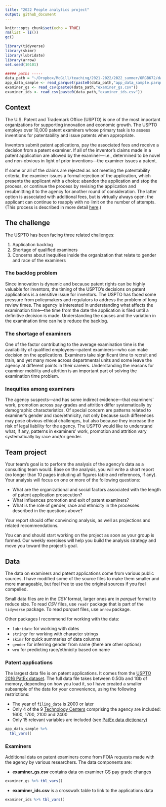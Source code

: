 ```yaml
---
title: "2022 People analytics project"
output: github_document
---
```


```r
knitr::opts_chunk$set(echo = TRUE)
rm(list = ls())
gc()

library(tidyverse)
library(skimr)
library(lubridate)
library(arrow)
set.seed(10101)

##### paths -----
data_path = "~/Dropbox/McGill/teaching/2021-2022/2022_summer/ORGB672/data/"
app_data_sample <- read_parquet(paste0(data_path,"app_data_sample.parquet"))
examiner_gs <- read_csv(paste0(data_path,"examiner_gs.csv"))
examiner_ids <- read_csv(paste0(data_path,"examiner_ids.csv"))
```

## Context

The U.S. Patent and Trademark Office (USPTO) is one of the most important organizations for supporting innovation and economic growth. The USPTO employs over 10,000 patent examiners whose primary task is to assess inventions for patentability and issue patents when appropriate. 

Inventors submit patent applications, pay the associated fees and receive a decision from a patent examiner. If all of the inventor's claims made in a patent application are allowed by the examiner---i.e., determined to be novel and non-obvious in light of prior inventions---the examiner issues a patent. 

If some or all of the claims are rejected as not meeting the patentability criteria, the examiner issues a formal rejection of the application, which presents the applicant with a choice: abandon the application and stop the process, or continue the process by revising the application and resubmitting it to the agency for another round of consideration. The latter option is associated with additional fees, but is virtually always open: the applicant can continue to reapply with no limit on the number of attempts. (This process is described in more detail [here](https://papers.ssrn.com/sol3/papers.cfm?abstract_id=2995674).)

## The challenge

The USPTO has been facing three related challenges: 

1. Application backlog 
2. Shortage of qualified examiners 
3. Concerns about inequities inside the organization that relate to gender and race of the examiners

### The backlog problem
Since innovation is dynamic and because patent rights can be highly valuable for inventors, the timing of the USPTO's decisions on patent applications is a sensitive issue for inventors. The USPTO has faced some pressure from policymakers and regulators to address the problem of long review times. The agency is interested in understanding what affects the examination time---the time from the date the application is filed until a definitive decision is made. Understanding the causes and the variation in the examination time can help reduce the backlog.

### The shortage of examiners
One of the factor contributing to the average examination time is the availability of qualified employees---patent examiners---who can make decision on the applications. Examiners take significant time to recruit and train, and yet many move across departmental units and some leave the agency at different points in their careers. Understanding the reasons for examiner mobility and attrition is an important part of solving the examination time problem.

### Inequities among examiners
The agency suspects---and has some indirect evidence---that examiners' work, promotion across pay grades and attrition differ systematically by demographic characteristics. Of special concern are patterns related to examiner's gender and race/ethnicity, not only because such differences may pose obvious ethical challenges, but also because they increase the risk of legal liability for the agency. The USPTO would like to understand what, if any, patterns in examiners' work, promotion and attrition vary systematically by race and/or gender.

## Team project
Your team's goal is to perform the analysis of the agency's data as a consulting team would. Base on the analysis, you will write a short report (no longer than 10 pages including all figures table and references, if any). Your analysis will focus on one or more of the following questions:

+ What are the organizational and social factors associated with the length of patent application prosecution?
+ What influences promotion and exit of patent examiners?
+ What is the role of gender, race and ethnicity in the processes described in the questions above?

Your report should offer convincing analysis, as well as projections and related recommendations.

You can and should start working on the project as soon as your group is formed. Our weekly exercises will help you build the analysis strategy and move you toward the project's goal.

## Data
The data on examiners and patent applications come from various public sources. I have modified some of the source files to make them smaller and more manageable, but feel free to use the original sources if you feel compelled.

Small data files are in the *CSV* format, larger ones are in *parquet* format to reduce size. To read *CSV* files, use `readr` package that is part of the `tidyverse` package. To read *parquet* files, use `arrow` package.

Other packages I recommend for working with the data:

+ `lubridate` for working with dates
+ `stringr` for working with character strings
+ `skimr` for quick summaries of data columns
+ `gender` for inferring gender from name (there are other options)
+ `wru` for predicting race/ethnicity based on name

### Patent applications
The largest data file is on patent applications. It comes from the [USPTO 2016 PatEx dataset](https://www.uspto.gov/ip-policy/economic-research/research-datasets/patent-examination-research-dataset-public-pair). The full data file takes between 0.5Gb and 1Gb of memory, depending on how you load it, so I have created a smaller subsample of the data for your convenience, using the following restrictions:

+ The year of `filing_date` is 2000 or later
+ Only 4 of the 9 [Technology Centers](https://www.uspto.gov/patents/contact-patents/patent-technology-centers-management) comprising the agency are included: 1600, 1700, 2100 and 2400
+ Only 15 relevant variables are included (see [PatEx data dictionary](https://www.uspto.gov/sites/default/files/documents/Appendix%20A.pdf))

```r
app_data_sample %>%
  tbl_vars()
```

### Examiners
Additional data on patent examiners come from FOIA requests made with the agency by various researchers. The data components are:

+ **examiner_gs.csv** contains data on examiner GS pay grade changes
```r
examiner_gs %>% tbl_vars()
```

+ **examiner_ids.csv** is a crosswalk table to link to the applications data
```r
examiner_ids %>% tbl_vars()
```





